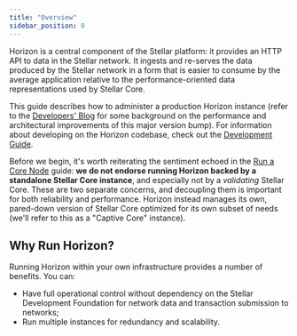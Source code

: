 ```yaml
---
title: "Overview"
sidebar_position: 0
---
```


Horizon is a central component of the Stellar platform: it provides an HTTP API to data in the Stellar network. It ingests and re-serves the data produced by the Stellar network in a form that is easier to consume by the average application relative to the performance-oriented data representations used by Stellar Core.

This guide describes how to administer a production Horizon instance (refer to the [Developers' Blog](https://www.stellar.org/developers-blog/a-new-sun-on-the-horizon) for some background on the performance and architectural improvements of this major version bump). For information about developing on the Horizon codebase, check out the [Development Guide](https://github.com/stellar/go/blob/master/services/horizon/internal/docs/GUIDE_FOR_DEVELOPERS.md).

Before we begin, it's worth reiterating the sentiment echoed in the [Run a Core Node](../../../validators/README.mdx) guide: **we do not endorse running Horizon backed by a standalone Stellar Core instance**, and especially not by a _validating_ Stellar Core. These are two separate concerns, and decoupling them is important for both reliability and performance. Horizon instead manages its own, pared-down version of Stellar Core optimized for its own subset of needs (we'll refer to this as a "Captive Core" instance).

## Why Run Horizon?

Running Horizon within your own infrastructure provides a number of benefits. You can:

- Have full operational control without dependency on the Stellar Development Foundation for network data and transaction submission to networks;
- Run multiple instances for redundancy and scalability.
